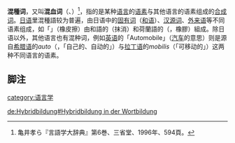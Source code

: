 '''混種词'''，又叫'''混血词'''（{{lang-en|hybrid}}、{{lang-de|hybrides wort}}）<ref>亀井孝ら『言語学大辞典』第6巻、三省堂、1996年、594頁。</ref>，指的是某种[[语言|语言]]的[[语素|语素]]与其他语言的语素组成的[[合成词|合成词]]。[[日语|日语]]里混種語较为普遍，由日语{{link-ja|词种|語種}}中的[[固有词|固有词]]（[[和语|和语]]）、[[汉源词|汉源词]]、[[外来语|外来语]]等不同语素组成，如「{{lang|ja|消しゴム}}」（橡皮擦）由和語的{{lang|ja|消し}}（抹消）和荷蘭語的{{lang|ja|ゴム}}（{{lang|nl|gom}}，橡膠）組成。除日语以外，其他语言也有混种词，例如[[英语|英语]]的「Automobile」（[[汽车|汽车]]的意思）则是源自[[希腊语|希腊语]]的''auto''（''{{lang|el|αυτό}}''，「自己的、自动的」）与[[拉丁语|拉丁语]]的''mobilis''（「可移动的」）这两种不同语言的语素。

==脚注==
{{Reflist|2}}

[[category:语言学|category:语言学]]

[[de:Hybridbildung#Hybridbildung_in_der_Wortbildung|de:Hybridbildung#Hybridbildung in der Wortbildung]]
